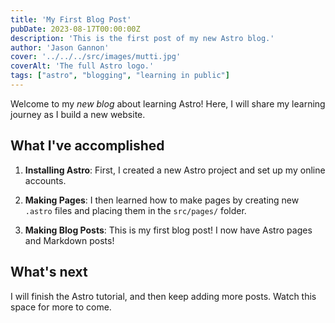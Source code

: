 ```yaml
---
title: 'My First Blog Post'
pubDate: 2023-08-17T00:00:00Z
description: 'This is the first post of my new Astro blog.'
author: 'Jason Gannon'
cover: '../../../src/images/mutti.jpg'
coverAlt: 'The full Astro logo.'
tags: ["astro", "blogging", "learning in public"]
---
```




Welcome to my _new blog_ about learning Astro! Here, I will share my learning journey as I build a new website.

## What I've accomplished

1. **Installing Astro**: First, I created a new Astro project and set up my online accounts.

2. **Making Pages**: I then learned how to make pages by creating new `.astro` files and placing them in the `src/pages/` folder.

3. **Making Blog Posts**: This is my first blog post! I now have Astro pages and Markdown posts!

## What's next

I will finish the Astro tutorial, and then keep adding more posts. Watch this space for more to come.

